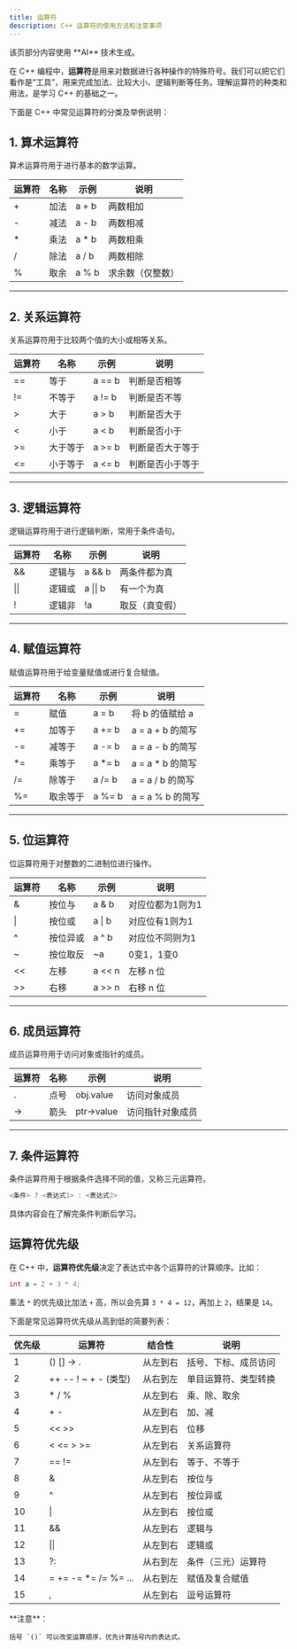 ```yaml
---
title: 运算符
description: C++ 运算符的使用方法和注意事项
---
```



<p className="flex gap-2 text-sm text-gray-500"><Bot className="size-5" />该页部分内容使用 **AI** 技术生成。</p>

在 C++ 编程中，**运算符**是用来对数据进行各种操作的特殊符号。我们可以把它们看作是“工具”，用来完成加法、比较大小、逻辑判断等任务。理解运算符的种类和用法，是学习 C++ 的基础之一。

下面是 C++ 中常见运算符的分类及举例说明：

## 1. 算术运算符

算术运算符用于进行基本的数学运算。

| 运算符 | 名称   | 示例    | 说明           |
| ------ | ------ | ------- | -------------- |
| +      | 加法   | a + b   | 两数相加       |
| -      | 减法   | a - b   | 两数相减       |
| *      | 乘法   | a * b   | 两数相乘       |
| /      | 除法   | a / b   | 两数相除       |
| %      | 取余   | a % b   | 求余数（仅整数）|

---

## 2. 关系运算符

关系运算符用于比较两个值的大小或相等关系。

| 运算符 | 名称     | 示例      | 说明           |
| ------ | -------- | --------- | -------------- |
| ==     | 等于     | a == b    | 判断是否相等   |
| !=     | 不等于   | a != b    | 判断是否不等   |
| >      | 大于     | a > b     | 判断是否大于   |
| \<     | 小于     | a < b     | 判断是否小于   |
| >=     | 大于等于 | a >= b    | 判断是否大于等于|
| \<=    | 小于等于 | a \<= b    | 判断是否小于等于|

---

## 3. 逻辑运算符

逻辑运算符用于进行逻辑判断，常用于条件语句。

| 运算符 | 名称     | 示例      | 说明           |
| ------ | -------- | --------- | -------------- |
| &&     | 逻辑与   | a && b    | 两条件都为真   |
| \|\|   | 逻辑或   | a \|\| b  | 有一个为真     |
| !      | 逻辑非   | !a        | 取反（真变假） |

---

## 4. 赋值运算符

赋值运算符用于给变量赋值或进行复合赋值。

| 运算符 | 名称     | 示例      | 说明                   |
| ------ | -------- | --------- | ---------------------- |
| =      | 赋值     | a = b     | 将 b 的值赋给 a        |
| +=     | 加等于   | a += b    | a = a + b 的简写       |
| -=     | 减等于   | a -= b    | a = a - b 的简写       |
| *=     | 乘等于   | a *= b    | a = a * b 的简写       |
| /=     | 除等于   | a /= b    | a = a / b 的简写       |
| %=     | 取余等于 | a %= b    | a = a % b 的简写       |

---

## 5. 位运算符

位运算符用于对整数的二进制位进行操作。

| 运算符 | 名称     | 示例      | 说明           |
| ------ | -------- | --------- | -------------- |
| &      | 按位与   | a & b     | 对应位都为1则为1|
| \|     | 按位或   | a \| b    | 对应位有1则为1 |
| ^      | 按位异或 | a ^ b     | 对应位不同则为1|
| ~      | 按位取反 | ~a        | 0变1，1变0     |
| \<\<   | 左移     | a \<\< n  | 左移 n 位      |
| >>     | 右移     | a >> n    | 右移 n 位      |

---

## 6. 成员运算符

成员运算符用于访问对象或指针的成员。

| 运算符 | 名称         | 示例        | 说明                   |
| ------ | ------------ | ----------- | ---------------------- |
| .      | 点号         | obj.value   | 访问对象成员           |
| ->     | 箭头         | ptr->value  | 访问指针对象成员       |

---

## 7. 条件运算符

条件运算符用于根据条件选择不同的值，又称三元运算符。

```cpp
<条件> ? <表达式1> : <表达式2>
```

具体内容会在了解完条件判断后学习。

## 运算符优先级

在 C++ 中，**运算符优先级**决定了表达式中各个运算符的计算顺序。比如：

```cpp
int a = 2 + 3 * 4;
```

乘法 `*` 的优先级比加法 `+` 高，所以会先算 `3 * 4 = 12`，再加上 `2`，结果是 `14`。

下面是常见运算符优先级从高到低的简要列表：

| 优先级 | 运算符                | 结合性     | 说明                   |
| ------ | --------------------- | ---------- | ---------------------- |
| 1      | () [] -> .            | 从左到右   | 括号、下标、成员访问   |
| 2      | ++ -- ! ~ + - (类型)   | 从右到左   | 单目运算符、类型转换   |
| 3      | * / %                 | 从左到右   | 乘、除、取余           |
| 4      | + -                   | 从左到右   | 加、减                 |
| 5      | \<\< \>\>             | 从左到右   | 位移                   |
| 6      | < \<= > \>=           | 从左到右   | 关系运算符             |
| 7      | == !=                 | 从左到右   | 等于、不等于           |
| 8      | &                     | 从左到右   | 按位与                 |
| 9      | ^                     | 从左到右   | 按位异或               |
| 10     | \|                    | 从左到右   | 按位或                 |
| 11     | &&                    | 从左到右   | 逻辑与                 |
| 12     | \|\|                  | 从左到右   | 逻辑或                 |
| 13     | ?:                    | 从右到左   | 条件（三元）运算符     |
| 14     | = += -= *= /= %= ...  | 从右到左   | 赋值及复合赋值         |
| 15     | ,                     | 从左到右   | 逗号运算符             |

<Callout>
    **注意**：

    括号 `()` 可以改变运算顺序，优先计算括号内的表达式。
</Callout>
